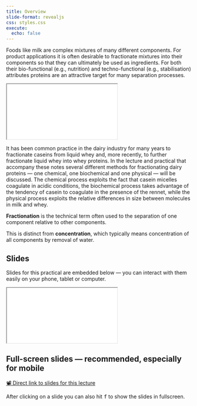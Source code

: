 ```yaml
---
title: Overview 
slide-format: revealjs
css: styles.css
execute:
  echo: false
---
```


Foods like milk are complex mixtures of many different components. For
product applications it is often desirable to fractionate mixtures into their
components so that they can ultimately be used as ingredients.
For both their bio-functional (e.g., nutrition) and techno-functional (e.g.,
stabilisation) attributes proteins are an attractive target for many separation
processes. 

<div>
```{=html}
<iframe class="video-embed" src=./vids/ObjectsSurround.mp4></iframe>
```

It has been common practice in the dairy industry for many years to fractionate caseins from liquid whey and, more recently, to further
fractionate liquid whey into whey proteins.
In the lecture and practical that accompany these notes several different methods for fractionating dairy proteins — one chemical, one
biochemical and one physical — will be discussed. The chemical process exploits the fact that casein micelles coagulate in acidic conditions, the biochemical
process takes advantage of the tendency of casein to coagulate in the presence
of the rennet, while the physical process exploits the relative differences in
size between molecules in milk and whey.

::: {.callout-note}

**Fractionation** is the technical term often used to the separation of one component relative to other components.

This is distinct from **concentration**, which typically means concentration of all components by removal of water.

:::

## Slides

Slides for this practical are embedded below — you can interact with them easily on your phone, tablet or computer.

<div>
```{=html}
<iframe class="slide-deck" src="slides/one/"></iframe>
```
</div>

:::{.callout-tip}
## Full-screen slides — recommended, especially for mobile

[📽️ Direct link to slides for this lecture](slides/one/)

After clicking on a slide you can also hit <kbd>f</kbd> to show the slides in fullscreen.

:::
